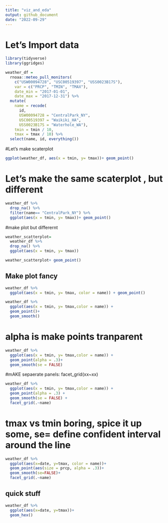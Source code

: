 ```yaml
---
title: "viz_and_eda"
output: github_document
date: "2022-09-29"
---
```

# Let's Import data
```r
library(tidyverse)
library(ggridges)
```


```r
weather_df = 
  rnoaa::meteo_pull_monitors(
    c("USW00094728", "USC00519397", "USS0023B17S"),
    var = c("PRCP", "TMIN", "TMAX"), 
    date_min = "2017-01-01",
    date_max = "2017-12-31") %>%
  mutate(
    name = recode(
      id, 
      USW00094728 = "CentralPark_NY", 
      USC00519397 = "Waikiki_HA",
      USS0023B17S = "Waterhole_WA"),
    tmin = tmin / 10,
    tmax = tmax / 10) %>%
  select(name, id, everything())
```

#Let's make scaterplot
```r
ggplot(weather_df, aes(x = tmin, y= tmax))+ geom_point()
```

# Let's make the same scaterplot , but different
```r
weather_df %>% 
  drop_na() %>% 
  filter(name== "CentralPark_NY") %>% 
  ggplot(aes(x = tmin, y= tmax))+ geom_point()
```

#make plot but differernt
```r
weather_scatterplot=
  weather_df %>% 
  drop_na() %>% 
  ggplot(aes(x = tmin, y= tmax))

weather_scatterplot+ geom_point()
```


## Make plot fancy
```r
weather_df %>% 
  ggplot(aes(x = tmin, y= tmax, color = name)) + geom_point()
```


```r
weather_df %>% 
  ggplot(aes(x = tmin, y= tmax,color = name)) + 
  geom_point()+ 
  geom_smooth()
```
# alpha is make points tranparent
```r
weather_df %>% 
  ggplot(aes(x = tmin, y= tmax,color = name)) + 
  geom_point(alpha = .3)+ 
  geom_smooth(se = FALSE)
```

#mAKE sepaerate panels: facet_grid(xx~xx)
```r
weather_df %>% 
  ggplot(aes(x = tmin, y= tmax,color = name)) + 
  geom_point(alpha = .3) + 
  geom_smooth(se = FALSE) +
  facet_grid(.~name)
```


# tmax vs tmin boring, spice it up some, se= define confident interval around the line
```r
weather_df %>% 
  ggplot(aes(x=date, y=tmax, color = name))+
  geom_point(aes(size = prcp, alpha = .3))+
  geom_smooth(se=FALSE)+
  facet_grid(.~name)
```

## quick stuff
```r
weather_df %>% 
  ggplot(aes(x=date, y=tmax))+
  geom_hex()
```

